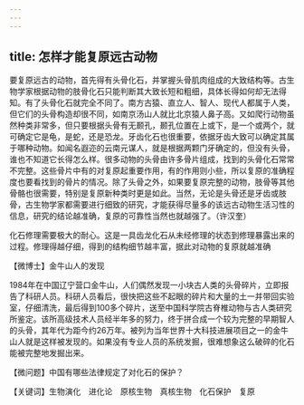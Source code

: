 ```yaml
---
---
---
```

title: 怎样才能复原远古动物
---




要复原远古的动物，首先得有头骨化石，并掌握头骨肌肉组成的大致结构等。古生物学家根据动物的肢骨化石只能判断其大致长短和粗细，具体长得如何却无法得知。有了头骨化石就完全不同了。南方古猿、直立人、智人、现代人都属于人类，但它们的头骨构造却很不同，如南京汤山人就比北京猿人鼻子高。又如爬行动物虽然种类非常多，但只要根据头骨有无颞孔，颞孔位置在上或下，是一个或两个，就可确定它是龟，是蛇，还是恐龙。牙齿化石也很重要，依据牙齿大致可以确定其属于哪种动物。如闻名遐迩的云南元谋人，就是根据两颗门牙确定的，但没有头骨，谁也不知道它长得怎么样。很多动物的头骨由许多骨片组成，找到的头骨化石常常不完整。这些骨片中有的对复原起重要作用，有的作用则小些，所以复原的准确程度也要看找到的骨片的情况。除了头骨之外，如果要复原完整的动物，肢骨等其他骨骼也很需要，特别是复原新种类时更是如此。当然，无论是头骨还是牙齿或肢骨，古生物学家都需要进行细致的研究，才能获得尽量多的该远古动物生活习性的信息，研究的结论越准确，复原的可靠性当然也就越强了。（许汉奎）



化石修理需要极大的耐心。这是一具齿龙化石从未经修理的状态到修理暴露出来的过程。修理得越仔细，得到的结构细节越丰富，据此对动物的复原就越准确





【微博士】金牛山人的发现

1984年在中国辽宁营口金牛山，人们偶然发现一小块古人类的头骨碎片，立即报告了科研人员。科研人员看后，很快把这些不起眼的碎片和大量的土一并带回实验室，仔细清洗，最后得到100多个碎片，送至中国科学院古脊椎动物与古人类研究所鉴定。该所高级技术人员经半年多的努力，终于拼合成一个较为完整的早期智人的头骨，其年代为距今约26万年。被列为当年世界十大科技进展项目之一的金牛山人就是这样被发现的。如果没有专业人员的系统发掘，很难想象这么破碎的化石能被完整地发掘出来。

【微问题】中国有哪些法律规定了对化石的保护？

【关键词】生物演化　进化论　原核生物　真核生物　化石保护　复原